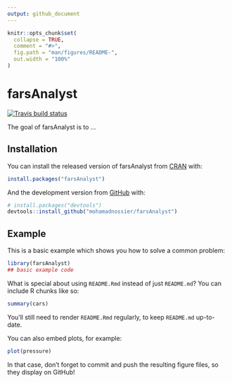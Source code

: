 ```yaml
---
output: github_document
---
```


<!-- README.md is generated from README.Rmd. Please edit that file -->

```r
knitr::opts_chunk$set(
  collapse = TRUE,
  comment = "#>",
  fig.path = "man/figures/README-",
  out.width = "100%"
)
```

# farsAnalyst

<!-- badges: start -->
[![Travis build status](https://travis-ci.com/mohamadnossier/farsAnalyst.svg?branch=master)](https://travis-ci.com/mohamadnossier/farsAnalyst)
<!-- badges: end -->

The goal of farsAnalyst is to ...

## Installation

You can install the released version of farsAnalyst from [CRAN](https://CRAN.R-project.org) with:

``` r
install.packages("farsAnalyst")
```

And the development version from [GitHub](https://github.com/) with:

``` r
# install.packages("devtools")
devtools::install_github("mohamadnossier/farsAnalyst")
```
## Example

This is a basic example which shows you how to solve a common problem:

```r
library(farsAnalyst)
## basic example code
```

What is special about using `README.Rmd` instead of just `README.md`? You can include R chunks like so:

```r
summary(cars)
```

You'll still need to render `README.Rmd` regularly, to keep `README.md` up-to-date.

You can also embed plots, for example:

```r
plot(pressure)
```

In that case, don't forget to commit and push the resulting figure files, so they display on GitHub!
